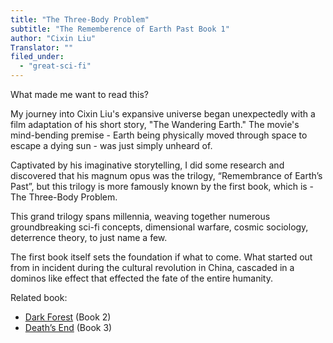 ```yaml
---
title: "The Three-Body Problem"
subtitle: "The Rememberence of Earth Past Book 1"
author: "Cixin Liu"
Translator: ""
filed_under:
  - "great-sci-fi"
---
```


What made me want to read this?

My journey into Cixin Liu's expansive universe began unexpectedly with a film adaptation of his short story, "The Wandering Earth." The movie's mind-bending premise - Earth being physically moved through space to escape a dying sun - was just simply unheard of.

Captivated by his imaginative storytelling, I did some research and discovered that his magnum opus was the trilogy, “Remembrance of Earth’s Past”, but this trilogy is more famously known by the first book, which is - The Three-Body Problem.

This grand trilogy spans millennia, weaving together numerous groundbreaking sci-fi concepts, dimensional warfare, cosmic sociology, deterrence theory, to just name a few.

The first book itself sets the foundation if what to come. What started out from in incident during the cultural revolution in China, cascaded in a dominos like effect that effected the fate of the entire humanity.

Related book:
- [Dark Forest](/bookshelf/cixin-liu-dark-forest) (Book 2)
- [Death’s End](/bookshelf/cixin-liu-death-s-end) (Book 3)

